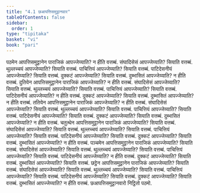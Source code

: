 ```yaml
---
title: "4.1 छआपत्तिसमुट्ठानवार"
tableOfContents: false
sidebar:
  order: 1
type: "tipitaka"
basket: "vi"
book: "pari"
---
```



<DynamicBreadcrumb />

<Division number="276" book="pari">

<Paragraph number="1182" book="pari">
पठमेन आपत्तिसमुट्ठानेन पाराजिकं आपज्जेय्याति? न हीति वत्तब्बं. संघादिसेसं आपज्जेय्याति? सियाति वत्तब्बं. थुल्लच्चयं आपज्जेय्याति? सियाति वत्तब्बं. पाचित्तियं आपज्जेय्याति? सियाति वत्तब्बं. पाटिदेसनीयं आपज्जेय्याति? सियाति वत्तब्बं. दुक्कटं आपज्जेय्याति? सियाति वत्तब्बं. दुब्भासितं आपज्जेय्याति? न हीति वत्तब्बं.
</Paragraph>

<Paragraph number="1183" book="pari">
दुतियेन आपत्तिसमुट्ठानेन पाराजिकं आपज्जेय्याति? न हीति वत्तब्बं. संघादिसेसं आपज्जेय्याति? सियाति वत्तब्बं. थुल्लच्चयं आपज्जेय्याति? सियाति वत्तब्बं. पाचित्तियं आपज्जेय्याति? सियाति वत्तब्बं. पाटिदेसनीयं आपज्जेय्याति? न हीति वत्तब्बं. दुक्कटं आपज्जेय्याति? सियाति वत्तब्बं. दुब्भासितं आपज्जेय्याति? न हीति वत्तब्बं.
</Paragraph>

<Paragraph number="1184" book="pari">
ततियेन आपत्तिसमुट्ठानेन पाराजिकं आपज्जेय्याति? न हीति वत्तब्बं. संघादिसेसं आपज्जेय्याति? सियाति वत्तब्बं. थुल्लच्चयं आपज्जेय्याति? सियाति वत्तब्बं. पाचित्तियं आपज्जेय्याति? सियाति वत्तब्बं. पाटिदेसनीयं आपज्जेय्याति? सियाति वत्तब्बं. दुक्कटं आपज्जेय्याति? सियाति वत्तब्बं. दुब्भासितं आपज्जेय्याति? न हीति वत्तब्बं.
</Paragraph>

<Paragraph number="1185" book="pari">
चतुत्थेन आपत्तिसमुट्ठानेन पाराजिकं आपज्जेय्याति? सियाति वत्तब्बं. संघादिसेसं आपज्जेय्याति? सियाति वत्तब्बं. थुल्लच्चयं आपज्जेय्याति? सियाति वत्तब्बं. पाचित्तियं आपज्जेय्याति? सियाति वत्तब्बं. पाटिदेसनीयं आपज्जेय्याति? सियाति वत्तब्बं. दुक्कटं आपज्जेय्याति? सियाति वत्तब्बं. दुब्भासितं आपज्जेय्याति? न हीति वत्तब्बं.
</Paragraph>

<Paragraph number="1186" book="pari">
पञ्चमेन आपत्तिसमुट्ठानेन पाराजिकं आपज्जेय्याति? सियाति वत्तब्बं. संघादिसेसं आपज्जेय्याति? सियाति वत्तब्बं. थुल्लच्चयं आपज्जेय्याति? सियाति वत्तब्बं. पाचित्तियं आपज्जेय्याति? सियाति वत्तब्बं. पाटिदेसनीयं आपज्जेय्याति? न हीति वत्तब्बं. दुक्कटं आपज्जेय्याति? सियाति वत्तब्बं. दुब्भासितं आपज्जेय्याति? सियाति वत्तब्बं.
</Paragraph>

<Paragraph number="1187" book="pari">
छट्ठेन आपत्तिसमुट्ठानेन पाराजिकं आपज्जेय्याति? सियाति वत्तब्बं. संघादिसेसं आपज्जेय्याति? सियाति वत्तब्बं. थुल्लच्चयं आपज्जेय्याति? सियाति वत्तब्बं. पाचित्तियं आपज्जेय्याति? सियाति वत्तब्बं. पाटिदेसनीयं आपज्जेय्याति? सियाति वत्तब्बं. दुक्कटं आपज्जेय्याति? सियाति वत्तब्बं. दुब्भासितं आपज्जेय्याति? न हीति वत्तब्बं.

</Paragraph>
</Division>

<Paragraph number="1188" type="center" book="pari">
छआपत्तिसमुट्ठानवारो निट्ठितो पठमो.
</Paragraph>